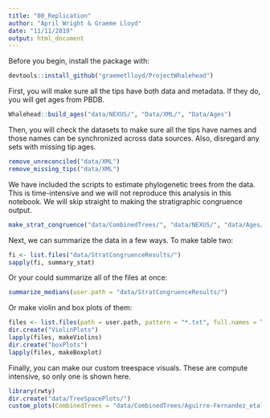 ```yaml
---
title: "00_Replication"
author: "April Wright & Graeme Lloyd"
date: "11/11/2019"
output: html_document
---
```


Before you begin, install the package with:

```r
devtools::install_github("graemetlloyd/ProjectWhalehead")
```

First, you will make sure all the tips have both data and metadata. If they do, you will get ages from PBDB.

```r
Whalehead::build_ages("data/NEXUS/", "Data/XML/", "Data/Ages")
```

Then, you will check the datasets to make sure all the tips have names and those names can be synchronized across data sources. Also, disregard any sets with missing tip ages.


```r
remove_unreconciled("data/XML")
remove_missing_tips("data/XML")
```



We have included the scripts to estimate phylogenetic trees from the data. This is time-intensive and we will not reproduce this analysis in this notebook. We will skip straight to making the stratigraphic congruence output.
```r
make_strat_congruence("data/CombinedTrees/", "data/NEXUS/", "data/Ages/", "data/MPTS/", "revbayes_output", "parisimony_out")
```

Next, we can summarize the data in a few ways.  To make table two:

```r
fi <- list.files("data/StratCongruenceResults/")
sapply(fi, summary_stat)
```

Or your could summarize all of the files at once:

```r
summarize_medians(user.path = "data/StratCongruenceResults/")
```


Or make violin and box plots of them:

```r

files <- list.files(path = user.path, pattern = "*.txt", full.names = TRUE, recursive = FALSE)
dir.create("ViolinPlots")
lapply(files, makeViolins)
dir.create("boxPlots")
lapply(files, makeBoxplot)

```

Finally, you can make our custom treespace visuals. These are compute intensive, so only one is shown here.

```r
library(rwty)
dir.create("data/TreeSpacePlots/")
custom_plots(CombinedTrees = "data/CombinedTrees/Aguirre-Fernandez_etal_2009a.nex", StratFile ="data/StratCongruenceResults/Aguirre-Fernandez_etal_2009a.txt", ext_columns = c("MIG", "Bayes"))
```
